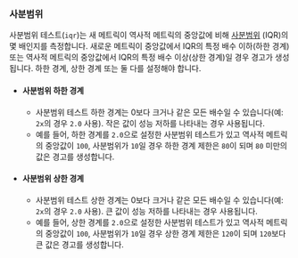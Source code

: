 ### 사분범위

사분범위 테스트(`iqr`)는 새 메트릭이 역사적 메트릭의 중앙값에 비해 [사분범위](https://en.wikipedia.org/wiki/Interquartile_range) (IQR)의 몇 배인지를 측정합니다.
새로운 메트릭이 중앙값에서 IQR의 특정 배수 이하(하한 경계)
또는 역사적 메트릭의 중앙값에서 IQR의 특정 배수 이상(상한 경계)일 경우 경고가 생성됩니다.
하한 경계, 상한 경계 또는 둘 다를 설정해야 합니다.

- #### 사분범위 하한 경계
  - 사분범위 테스트 하한 경계는 0보다 크거나 같은 모든 배수일 수 있습니다(예: `2x`의 경우 `2.0` 사용).
작은 값이 성능 저하를 나타내는 경우 사용됩니다.
  - 예를 들어, 하한 경계를 `2.0`으로 설정한 사분범위 테스트가 있고
역사적 메트릭의 중앙값이 `100`, 사분범위가 `10`일 경우
하한 경계 제한은 `80`이 되며
`80` 미만의 값은 경고를 생성합니다.
- #### 사분범위 상한 경계
  - 사분범위 테스트 상한 경계는 0보다 크거나 같은 모든 배수일 수 있습니다(예: `2x`의 경우 `2.0` 사용).
큰 값이 성능 저하를 나타내는 경우 사용됩니다.
  - 예를 들어, 상한 경계를 `2.0`으로 설정한 사분범위 테스트가 있고
역사적 메트릭의 중앙값이 `100`, 사분범위가 `10`일 경우
상한 경계 제한은 `120`이 되며
`120`보다 큰 값은 경고를 생성합니다.